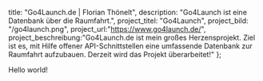   title: "Go4Launch.de | Florian Thönelt",
  description: "Go4Launch ist eine Datenbank über die Raumfahrt.",
  project_titel: "Go4Launch",
  project_bild: "/go4launch.png",
  project_url:"https://www.go4launch.de/",
  project_beschreibung:"Go4Launch.de ist mein großes Herzensprojekt. Ziel ist es, mit Hilfe offener API-Schnittstellen eine umfassende Datenbank zur Raumfahrt aufzubauen. Derzeit wird das Projekt überarbeitet!"
};



Hello world!